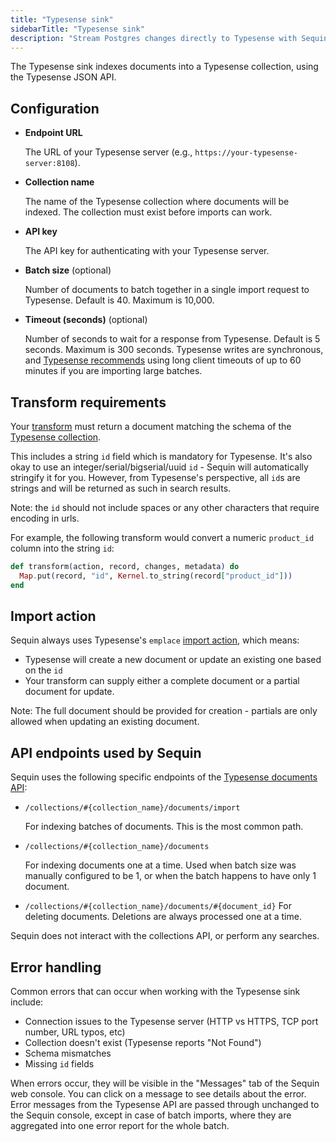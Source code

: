 ```yaml
---
title: "Typesense sink"
sidebarTitle: "Typesense sink"
description: "Stream Postgres changes directly to Typesense with Sequin's Typesense sink."
---
```


The Typesense sink indexes documents into a Typesense collection, using the Typesense JSON API.

## Configuration

- **Endpoint URL**

    The URL of your Typesense server (e.g., `https://your-typesense-server:8108`).

- **Collection name**

    The name of the Typesense collection where documents will be indexed. The collection must exist before imports can work.

- **API key**

    The API key for authenticating with your Typesense server.

- **Batch size** (optional)

    Number of documents to batch together in a single import request to Typesense. Default is 40. Maximum is 10,000.

- **Timeout (seconds)** (optional)

    Number of seconds to wait for a response from Typesense. Default is 5 seconds. Maximum is 300 seconds.
    Typesense writes are synchronous, and [Typesense recommends](https://typesense.org/docs/guide/syncing-data-into-typesense.html#client-side-timeouts)
    using long client timeouts of up to 60 minutes if you are importing large batches.

## Transform requirements

Your [transform](/docs/reference/transforms) must return a document matching the schema of the [Typesense collection](https://typesense.org/docs/28.0/api/collections.html#create-a-collection).

This includes a string `id` field which is mandatory for Typesense.
It's also okay to use an integer/serial/bigserial/uuid `id` - Sequin will automatically stringify it for you.
However, from Typesense's perspective, all `id`s are strings and will be returned as such in search results.

Note: the `id` should not include spaces or any other characters that require encoding in urls.

For example, the following transform would convert a numeric `product_id` column into the string `id`:
```elixir
def transform(action, record, changes, metadata) do
  Map.put(record, "id", Kernel.to_string(record["product_id"]))
end
```

## Import action

Sequin always uses Typesense's `emplace` [import action](https://typesense.org/docs/28.0/api/documents.html#action-modes-create-upsert-update-emplace), which means:

- Typesense will create a new document or update an existing one based on the `id`
- Your transform can supply either a complete document or a partial document for update.

Note: The full document should be provided for creation -  partials are only allowed when updating an existing document.

## API endpoints used by Sequin

Sequin uses the following specific endpoints of the [Typesense documents API](https://typesense.org/docs/28.0/api/documents.html):

- `/collections/#{collection_name}/documents/import`

  For indexing batches of documents.  This is the most common path.

- `/collections/#{collection_name}/documents`

  For indexing documents one at a time.
  Used when batch size was manually configured to be 1, or when the batch happens to have only 1 document.

- `/collections/#{collection_name}/documents/#{document_id}`
  For deleting documents.  Deletions are always processed one at a time.

Sequin does not interact with the collections API, or perform any searches.

## Error handling

Common errors that can occur when working with the Typesense sink include:

- Connection issues to the Typesense server (HTTP vs HTTPS, TCP port number, URL typos, etc)
- Collection doesn't exist (Typesense reports "Not Found")
- Schema mismatches
- Missing `id` fields

When errors occur, they will be visible in the "Messages" tab of the Sequin web console. You can click on a message to see details about the error.
Error messages from the Typesense API are passed through unchanged to the Sequin console, except in case of batch imports, where they are aggregated into one error report for the whole batch.

